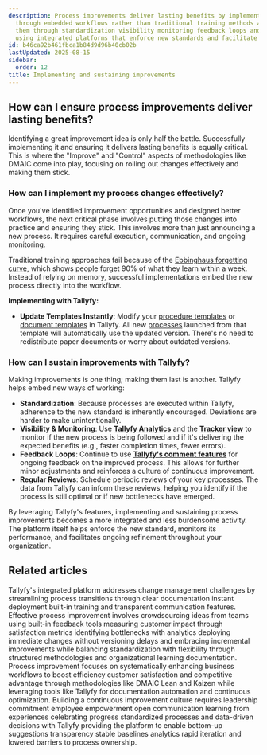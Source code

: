 ```yaml
---
description: Process improvements deliver lasting benefits by implementing changes
  through embedded workflows rather than traditional training methods and sustaining
  them through standardization visibility monitoring feedback loops and regular reviews
  using integrated platforms that enforce new standards and facilitate ongoing refinement.
id: b46ca92b461fbca1b84d9d96b40cb02b
lastUpdated: 2025-08-15
sidebar:
  order: 12
title: Implementing and sustaining improvements
---
```


## How can I ensure process improvements deliver lasting benefits?

Identifying a great improvement idea is only half the battle. Successfully implementing it and ensuring it delivers lasting benefits is equally critical. This is where the "Improve" and "Control" aspects of methodologies like DMAIC come into play, focusing on rolling out changes effectively and making them stick.

### How can I implement my process changes effectively?

Once you've identified improvement opportunities and designed better workflows, the next critical phase involves putting those changes into practice and ensuring they stick. This involves more than just announcing a new process. It requires careful execution, communication, and ongoing monitoring.

Traditional training approaches fail because of the [Ebbinghaus forgetting curve](/products/pro/tutorials/why-documentation-training-fails-forgetting-curve/), which shows people forget 90% of what they learn within a week. Instead of relying on memory, successful implementations embed the new process directly into the workflow.

**Implementing with Tallyfy:**

*   **Update Templates Instantly**: Modify your [procedure templates](/products/pro/documenting/templates/) or [document templates](/products/pro/documenting/documents/) in Tallyfy. All new [processes](/products/pro/tracking-and-tasks/processes/) launched from that template will automatically use the updated version. There's no need to redistribute paper documents or worry about outdated versions.

### How can I sustain improvements with Tallyfy?

Making improvements is one thing; making them last is another. Tallyfy helps embed new ways of working:

*   **Standardization**: Because processes are executed within Tallyfy, adherence to the new standard is inherently encouraged. Deviations are harder to make unintentionally.
*   **Visibility & Monitoring**: Use **[Tallyfy Analytics](/products/pro/integrations/analytics/)** and the **[Tracker view](/products/pro/tracking-and-tasks/tracker-view/)** to monitor if the new process is being followed and if it's delivering the expected benefits (e.g., faster completion times, fewer errors).
*   **Feedback Loops**: Continue to use **[Tallyfy's comment features](/products/pro/tracking-and-tasks/tasks/how-can-i-manage-comments-in-tallyfy/)** for ongoing feedback on the improved process. This allows for further minor adjustments and reinforces a culture of continuous improvement.
*   **Regular Reviews**: Schedule periodic reviews of your key processes. The data from Tallyfy can inform these reviews, helping you identify if the process is still optimal or if new bottlenecks have emerged.

By leveraging Tallyfy's features, implementing and sustaining process improvements becomes a more integrated and less burdensome activity. The platform itself helps enforce the new standard, monitors its performance, and facilitates ongoing refinement throughout your organization.


## Related articles
<CardGrid>
<LinkTitleCard header="<b>Process Improvement > Streamline change management with Tallyfy</b>" href="/products/pro/tutorials/how-to/process-improvement/streamlining-change-management-with-tallyfy/" > Tallyfy's integrated platform addresses change management challenges by streamlining process transitions through clear documentation instant deployment built-in training and transparent communication features. </LinkTitleCard>
<LinkTitleCard header="<b>How To > Improve processes effectively</b>" href="/products/pro/tutorials/how-to/improve-processes-effectively/" > Effective process improvement involves crowdsourcing ideas from teams using built-in feedback tools measuring customer impact through satisfaction metrics identifying bottlenecks with analytics deploying immediate changes without versioning delays and embracing incremental improvements while balancing standardization with flexibility through structured methodologies and organizational learning documentation. </LinkTitleCard>
<LinkTitleCard header="<b>How To > Process improvement</b>" href="/products/pro/tutorials/how-to/process-improvement/" > Process improvement focuses on systematically enhancing business workflows to boost efficiency customer satisfaction and competitive advantage through methodologies like DMAIC Lean and Kaizen while leveraging tools like Tallyfy for documentation automation and continuous optimization. </LinkTitleCard>
<LinkTitleCard header="<b>Process Improvement > Build a culture of continuous improvement</b>" href="/products/pro/tutorials/how-to/process-improvement/building-a-culture-of-continuous-improvement/" > Building a continuous improvement culture requires leadership commitment employee empowerment open communication learning from experiences celebrating progress standardized processes and data-driven decisions with Tallyfy providing the platform to enable bottom-up suggestions transparency stable baselines analytics rapid iteration and lowered barriers to process ownership. </LinkTitleCard>
</CardGrid>